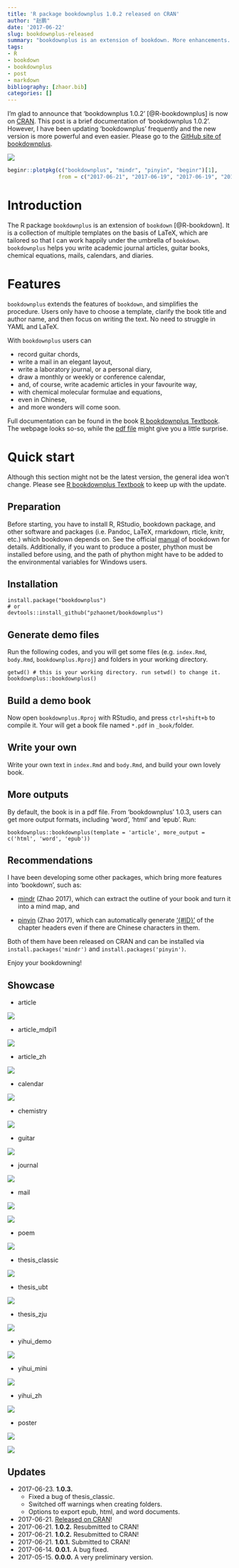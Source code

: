 ```yaml
---
title: 'R package bookdownplus 1.0.2 released on CRAN'
author: "赵鹏"
date: '2017-06-22'
slug: bookdownplus-released
summary: "bookdownplus is an extension of bookdown. More enhancements. Less operation."
tags:
- R
- bookdown
- bookdownplus
- post
- markdown
bibliography: [zhaor.bib]
categories: []
---
```


I’m glad to announce that 'bookdownplus 1.0.2' [@R-bookdownplus] is now on [CRAN](https://cran.r-project.org/web/packages/bookdownplus/). This post is a brief documentation of 'bookdownplus 1.0.2'. However, I have been updating 'bookdownplus' frequently and the new version is more powerful and even easier. Please go to the [GitHub site of bookdownplus](http://github.com/pzhaonet/bookdownplus).

![](http://cranlogs.r-pkg.org/badges/grand-total/bookdownplus)


```r
beginr::plotpkg(c("bookdownplus", "mindr", "pinyin", "beginr")[1], 
                from = c("2017-06-21", "2017-06-19", "2017-06-19", "2017-06-23")[1], textcex = 3)
```

# Introduction

The R package `bookdownplus` is an extension of `bookdown` [@R-bookdown]. It is a collection of
multiple templates on the basis of LaTeX, which are tailored so that I can work happily under the umbrella of `bookdown`. `bookdownplus` helps you write academic journal articles, guitar books, chemical equations, mails, calendars, and diaries.

# Features

`bookdownplus` extends the features of `bookdown`, and simplifies the procedure. Users only have to choose a template, clarify the book title and author name, and then focus on writing the text. No need to struggle in YAML and LaTeX. 

With `bookdownplus` users can

-   record guitar chords,
-   write a mail in an elegant layout,
-   write a laboratory journal, or a personal diary,
-   draw a monthly or weekly or conference calendar,
-   and, of course, write academic articles in your favourite way,
-   with chemical molecular formulae and equations,
-   even in Chinese,
-   and more wonders will come soon.

Full documentation can be found in the book [R bookdownplus Textbook](https://bookdown.org/baydap/bookdownplus). The webpage looks so-so, while the [pdf file](https://bookdown.org/baydap/bookdownplus/bookdownplus.pdf) might give you a little surprise.  

# Quick start

Although this section might not be the latest version, the general idea won't change. Please see [R bookdownplus Textbook](https://bookdown.org/baydap/bookdownplus) to keep up with the update.

## Preparation

Before starting, you have to install R, RStudio, bookdown package, and
other software and packages (i.e. Pandoc, LaTeX, rmarkdown, rticle,
knitr, etc.) which bookdown depends on. See the official [manual](https://bookdown.org/yihui/bookdown/) of
bookdown for details. Additionally, if you want to produce a poster, phython must be installed before using, and the path of phython might have to be added to the environmental variables for Windows users.

## Installation

```
install.package("bookdownplus")
# or
devtools::install_github("pzhaonet/bookdownplus")
```

## Generate demo files

Run the following codes, and you will get some files (e.g. `index.Rmd`, `body.Rmd`, `bookdownplus.Rproj`) and folders in your working directory.

```
getwd() # this is your working directory. run setwd() to change it.
bookdownplus::bookdownplus()
```

## Build a demo book

Now open `bookdownplus.Rproj` with RStudio, and press `ctrl+shift+b` to compile it. Your will get a book file named `*.pdf` in `_book/`folder.

## Write your own
Write your own text in `index.Rmd` and `body.Rmd`, and build your own lovely book.

## More outputs

By default, the book is in a pdf file. From 'bookdownplus' 1.0.3, users can get more output formats, including 'word', 'html' and 'epub'. Run:

```
bookdownplus::bookdownplus(template = 'article', more_output = c('html', 'word', 'epub'))
```

## Recommendations

I have been developing some other packages, which bring more features into 'bookdown', such as:

- [mindr](https://github.com/pzhaonet/mindr) (Zhao 2017), which can extract the outline of your book and turn it into a mind map, and

- [pinyin](https://github.com/pzhaonet/pinyin) (Zhao 2017), which can automatically generate ['{#ID}'](https://bookdown.org/yihui/bookdown/cross-references.html) of the chapter headers even if there are Chinese characters in them.

Both of them have been released on CRAN and can be installed via `install.packages('mindr')` and `install.packages('pinyin')`.


Enjoy your bookdowning!



## Showcase

- article


![](https://raw.githubusercontent.com/pzhaonet/bookdown-plus/master/showcase/bookdown+article.jpg)

- article_mdpi1

![](https://raw.githubusercontent.com/pzhaonet/bookdown-plus/master/showcase/bookdown+article_mdpi.jpg)

- article_zh

![](https://raw.githubusercontent.com/pzhaonet/bookdown-plus/master/showcase/bookdown+article_zh.jpg)

- calendar

![](https://raw.githubusercontent.com/pzhaonet/bookdown-plus/master/showcase/bookdown+calendar.jpg)

- chemistry

![](https://raw.githubusercontent.com/pzhaonet/bookdown-plus/master/showcase/bookdown+chemistry.jpg)

- guitar

![](https://raw.githubusercontent.com/pzhaonet/bookdown-plus/master/showcase/bookdown+guitar.jpg)

- journal

![](https://raw.githubusercontent.com/pzhaonet/bookdown-plus/master/showcase/bookdown+journal.jpg)

- mail

![](https://raw.githubusercontent.com/pzhaonet/bookdown-plus/master/showcase/bookdown+mail.jpg)

![](https://raw.githubusercontent.com/pzhaonet/bookdown-plus/master/showcase/bookdown+mail2.png)

- poem

![](https://raw.githubusercontent.com/pzhaonet/bookdown-plus/master/showcase/bookdown+poem.jpg)

- thesis_classic

![](https://raw.githubusercontent.com/pzhaonet/bookdown-plus/master/showcase/bookdown+thesis_classic.jpg)

- thesis_ubt

![](https://raw.githubusercontent.com/pzhaonet/bookdown-plus/master/showcase/bookdown+thesis_ubt.jpg)

- thesis_zju

![](https://raw.githubusercontent.com/pzhaonet/bookdown-plus/master/showcase/bookdown+thesis_zju.jpg)

- yihui_demo

![](https://raw.githubusercontent.com/pzhaonet/bookdown-plus/master/showcase/bookdown+yihui_demo.jpg)

- yihui_mini

![](https://raw.githubusercontent.com/pzhaonet/bookdown-plus/master/showcase/bookdown+yihui_mini.jpg)

- yihui_zh

![](https://raw.githubusercontent.com/pzhaonet/bookdown-plus/master/showcase/bookdown+yihui_zh.jpg)

- poster

![](https://raw.githubusercontent.com/pzhaonet/bookdown-plus/master/showcase/bookdown+poster_ocean.jpg)

![](https://raw.githubusercontent.com/pzhaonet/bookdown-plus/master/showcase/bookdown+poster_eco.jpg)

## Updates

- 2017-06-23. **1.0.3.** 
  - Fixed a bug of thesis_classic. 
  - Switched off warnings when creating folders.
  - Options to export epub, html, and word documents.
- 2017-06-21. [Released on CRAN](https://cran.r-project.org/web/packages/bookdownplus/index.html)!
- 2017-06-21. **1.0.2.** Resubmitted to CRAN!
- 2017-06-21. **1.0.2.** Resubmitted to CRAN!
- 2017-06-21. **1.0.1.** Submitted to CRAN!
- 2017-06-14. **0.0.1.**  A bug fixed.
- 2017-05-15. **0.0.0.** A very preliminary version.
